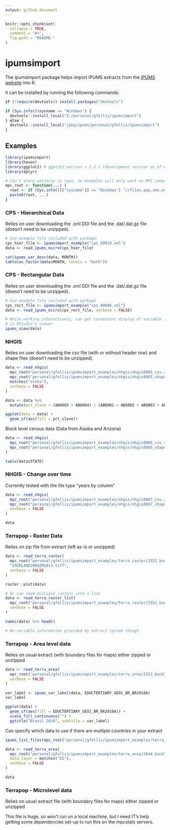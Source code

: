 ```yaml
---
output: github_document
---
```


<!-- README.md is generated from README.Rmd. Please edit that file -->

```r
knitr::opts_chunk$set(
  collapse = TRUE,
  comment = "#>",
  fig.path = "README-"
)
```

# ipumsimport #
The ipumsimport package helps import IPUMS extracts from the [IPUMS website](https://www.ipums.org) 
into R.

It can be installed by running the following commands:
```r
if (!require(devtools)) install.packages("devtools")

if (Sys.info()$sysname == "Windows") {
  devtools::install_local("Z:/personal/gfellis/ipumsimport")
} else {
  devtools::install_local("/pkg/ipums/personal/gfellis/ipumsimport")
}
```

## Examples ##
```r
library(ipumsimport)
library(haven)
library(ggplot2) # ggplot2 version > 2.2.1 (development version as of 8/1/2017)
library(dplyr)

# Can't share extracts in repo, so examples will only work on MPC computers
mpc_root <- function(...) {
  root <- if (Sys.info()[["sysname"]] == "Windows") "//files.pop.umn.edu/ipums/" else "/pkg/ipums/"
  paste0(root, ...)
}

```

### CPS - Hierarchical Data ###
Relies on user downloading the .xml DDI file and the .dat/.dat.gz file (doesn't need to be unzipped).
```r
# Use example file included with package:
cps_hier_file <- ipumsimport_example("cps_00010.xml")
data <- read_ipums_micro(cps_hier_file)

cat(ipums_var_desc(data, MONTH))
table(as_factor(data$MONTH, levels = "both"))
```


### CPS - Rectangular Data ###
Relies on user downloading the .xml DDI file and the .dat/.dat.gz file (doesn't need to be unzipped).
```r
# Use example file included with package
cps_rect_file <- ipumsimport_example("cps_00006.xml")
data <- read_ipums_micro(cps_rect_file, verbose = FALSE)

# While working interactively, can get convenient display of variable information
# in RStudio's viewer
ipums_view(data)
```

### NHGIS ###
Relies on user downloading the csv file (with or without header row) and shape files (doesn't need to be unzipped).
```r
data <- read_nhgis(
  mpc_root("personal/gfellis/ipumsimport_examples/nhgis/nhgis0005_csv.zip"),
  mpc_root("personal/gfellis/ipumsimport_examples/nhgis/nhgis0005_shape.zip"),
  matches("state"),
  verbose = FALSE
)

data <- data %>%
  mutate(pct_slave = (ABO003 + ABO004) / (ABO001 + ABO002 + ABO003 + ABO004 + ABO005 + ABO006))

ggplot(data = data) + 
  geom_sf(aes(fill = pct_slave))
```

Block level census data (Data from Alaska and Arizona)
```r
data <- read_nhgis(
  mpc_root("personal/gfellis/ipumsimport_examples/nhgis/nhgis0006_csv.zip"),
  mpc_root("personal/gfellis/ipumsimport_examples/nhgis/nhgis0006_shape.zip")
)

table(data$STATE)
```

### NHGIS - Change over time ### 
Currently tested with the file type "years by column"
```r
data <- read_nhgis(
  mpc_root("personal/gfellis/ipumsimport_examples/nhgis/nhgis0007_csv.zip"),
  mpc_root("personal/gfellis/ipumsimport_examples/nhgis/nhgis0007_shape.zip"),
  verbose = FALSE
)

data
```

### Terrapop - Raster Data ###
Relies on zip file from extract (left as-is or unzipped)
```r
data <- read_terra_raster(
  mpc_root("personal/gfellis/ipumsimport_examples/terra_raster/2552_bundle.zip"),
  "CROPLAND2000ZM2013.tiff",
  verbose = FALSE
)

raster::plot(data)

# Or can read multiple rasters into a list
data <- read_terra_raster_list(
  mpc_root("personal/gfellis/ipumsimport_examples/terra_raster/2552_bundle.zip"),
  verbose = FALSE
)

names(data) %>% head()

# No variable information provided by extract system though
```

### Terrapop - Area level data ###
Relies on usual extract (with boundary files for maps) either zipped or unzipped
```r
data <- read_terra_area(
  mpc_root("personal/gfellis/ipumsimport_examples/terra_area/2553_bundle.zip"),
  verbose = FALSE
)

var_label <- ipums_var_label(data, EDUCTERTIARY_GEO1_BR_BR2010A)
var_label

ggplot(data) +
  geom_sf(aes(fill = EDUCTERTIARY_GEO1_BR_BR2010A)) + 
  scale_fill_continuous("") + 
  ggtitle("Brazil 2010", subtitle = var_label)
```

Can specify which data to use if there are multiple countries in your extract
```r
ipums_list_files(mpc_root("personal/gfellis/ipumsimport_examples/terra_area/2644_bundle.zip"))

data <- read_terra_area(
  mpc_root("personal/gfellis/ipumsimport_examples/terra_area/2644_bundle.zip"),
  data_layer = matches("DZ"),
  verbose = FALSE
)

data

```

### Terrapop - Microlevel data ###
Relies on usual extract file (with boundary files for maps) either zipped or unzipped

This file is huge, so won't run on a local machine, but I need IT's help getting some
dependencies set-up to run this on the mpcstats servers.

